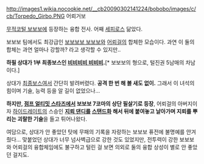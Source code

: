 http://images1.wikia.nocookie.net/__cb20090302141224/bobobo/images/c/cb/Torpedo_Girbo.PNG
어뢰거보

[[무적코털 보보보]]에 등장하는 융합 전사. 어째 [[세피로스]] 닮았다.

보보보 팀에서도 최강급인 [[보보보보 보보보]]와 [[어뢰걸]]의 합체한 모습이다. 과연 이 둘의 합체는 과연 얼마나 강할까? 라고 생각할 수 있지만..

'''하필 상대가 1부 최종보스인 [[비비비비 비비비]].'''[* 보보보의 형으로, 털진권 5남매의 차남이다.]

상대가 [[최종보스]]여서 간단히 발려버렸다. '''공격 한 번 해 볼 새도 없이.''' 그래서 이 녀석의 힘이며 기술, 능력 등을 알 길이 없었으나...

'''하지만, [[점프 얼티밋 스타즈]]에서 보보보 7코마의 상단 필살기로 등장''', 어뢰걸의 아버지이자 [[하이드레이트]]의 스승인 '''[[지뢰 댄디]]를 [[스탠드]]화 해서 뒤에 붙여놓고 날아가며 지뢰를 뿌리는 괴랄한 기술'''을 들고 튀어나왔다.

여담으로, 상대가 안 좋았던 탓에 무패의 기록을 자랑하는 보보보 퓨전에 불명예를 안겨줬다… 맞붙었던 상대가 너무 넘사벽급으로 강한 것도 있었지만, 전투력이 강한 보보보와 어뢰걸의 융합체임에도 불구하고 털린 걸 보면 의외로 둘의 융합 상성이 별로 안 좋았던 걸지도.

